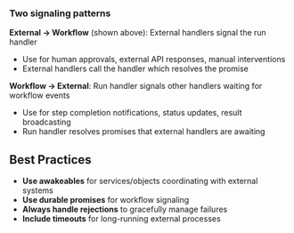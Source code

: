 ### Two signaling patterns

**External → Workflow** (shown above): External handlers signal the run handler
- Use for human approvals, external API responses, manual interventions
- External handlers call the handler which resolves the promise

**Workflow → External**: Run handler signals other handlers waiting for workflow events
- Use for step completion notifications, status updates, result broadcasting
- Run handler resolves promises that external handlers are awaiting

## Best Practices

- **Use awakeables** for services/objects coordinating with external systems
- **Use durable promises** for workflow signaling
- **Always handle rejections** to gracefully manage failures
- **Include timeouts** for long-running external processes